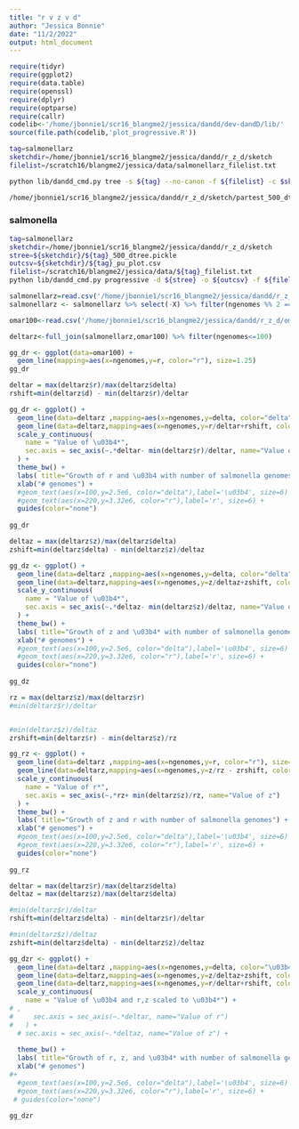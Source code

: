 ```yaml
---
title: "r v z v d"
author: "Jessica Bonnie"
date: "11/2/2022"
output: html_document
---
```


```r

require(tidyr)
require(ggplot2)
require(data.table)
require(openssl)
require(dplyr)
require(optparse)
require(callr)
codelib<-'/home/jbonnie1/scr16_blangme2/jessica/dandd/dev-dandD/lib/'
source(file.path(codelib,'plot_progressive.R'))

```

```bash
tag=salmonellarz
sketchdir=/home/jbonnie1/scr16_blangme2/jessica/dandd/r_z_d/sketch
filelist=/scratch16/blangme2/jessica/data/salmonellarz_filelist.txt

python lib/dandd_cmd.py tree -s ${tag} --no-canon -f ${filelist} -c $sketchdir

```



```bash
/home/jbonnie1/scr16_blangme2/jessica/dandd/r_z_d/sketch/partest_500_dtree.pickle

```


### salmonella

```bash
tag=salmonellarz
sketchdir=/home/jbonnie1/scr16_blangme2/jessica/dandd/r_z_d/sketch
stree=${sketchdir}/${tag}_500_dtree.pickle
outcsv=${sketchdir}/${tag}_pu_plot.csv
filelist=/scratch16/blangme2/jessica/data/${tag}_filelist.txt
python lib/dandd_cmd.py progressive -d ${stree} -o ${outcsv} -f ${filelist} -n 1
```

```r
salmonellarz=read.csv('/home/jbonnie1/scr16_blangme2/jessica/dandd/r_z_d/sketch/salmonellarz_pu_plot.csv')
salmonellarz <- salmonellarz %>% select(-X) %>% filter(ngenomes %% 2 == 0)

omar100<-read.csv('/home/jbonnie1/scr16_blangme2/jessica/dandd/r_z_d/omar_100.csv') %>% mutate(ngenomes=numgenomes)

deltarz<-full_join(salmonellarz,omar100) %>% filter(ngenomes<=100)

gg_dr <- ggplot(data=omar100) + 
  geom_line(mapping=aes(x=ngenomes,y=r, color="r"), size=1.25) 
gg_dr
```


```r

deltar = max(deltarz$r)/max(deltarz$delta)
rshift=min(deltarz$d) - min(deltarz$r)/deltar

gg_dr <- ggplot() + 
  geom_line(data=deltarz ,mapping=aes(x=ngenomes,y=delta, color="delta"), size=1.25) +
  geom_line(data=deltarz,mapping=aes(x=ngenomes,y=r/deltar+rshift, color="r"), size=1.25) +
  scale_y_continuous(
    name = "Value of \u03b4*",
    sec.axis = sec_axis(~.*deltar- min(deltarz$r)/deltar, name="Value of r (scaled to \u03b4)")
  ) +
  theme_bw() +
  labs( title="Growth of r and \u03b4 with number of salmonella genomes") +
  xlab("# genomes") +
  #geom_text(aes(x=100,y=2.5e6, color="delta"),label='\u03b4', size=6) +
  #geom_text(aes(x=220,y=3.32e6, color="r"),label='r', size=6) +
  guides(color="none")
  
gg_dr
```


```r

deltaz = max(deltarz$z)/max(deltarz$delta)
zshift=min(deltarz$delta) - min(deltarz$z)/deltaz

gg_dz <- ggplot() + 
  geom_line(data=deltarz ,mapping=aes(x=ngenomes,y=delta, color="delta"), size=1.25) +
  geom_line(data=deltarz,mapping=aes(x=ngenomes,y=z/deltaz+zshift, color="z"), size=1.25) +
  scale_y_continuous(
    name = "Value of \u03b4*",
    sec.axis = sec_axis(~.*deltaz- min(deltarz$z)/deltaz, name="Value of z (scaled to \u03b4)")
  ) +
  theme_bw() +
  labs( title="Growth of z and \u03b4* with number of salmonella genomes") +
  xlab("# genomes") +
  #geom_text(aes(x=100,y=2.5e6, color="delta"),label='\u03b4', size=6) +
  #geom_text(aes(x=220,y=3.32e6, color="r"),label='r', size=6) +
  guides(color="none")
  
gg_dz
```


```r

rz = max(deltarz$z)/max(deltarz$r)
#min(deltarz$r)/deltar


#min(deltarz$z)/deltaz
zrshift=min(deltarz$r) - min(deltarz$z)/rz

gg_rz <- ggplot() + 
  geom_line(data=deltarz ,mapping=aes(x=ngenomes,y=r, color="r"), size=1.25) +
  geom_line(data=deltarz,mapping=aes(x=ngenomes,y=z/rz - zrshift, color="z"), size=1.25) +
  scale_y_continuous(
    name = "Value of r*",
    sec.axis = sec_axis(~.*rz+ min(deltarz$z)/rz, name="Value of z")
  ) +
  theme_bw() +
  labs( title="Growth of z and r with number of salmonella genomes") +
  xlab("# genomes") +
  #geom_text(aes(x=100,y=2.5e6, color="delta"),label='\u03b4', size=6) +
  #geom_text(aes(x=220,y=3.32e6, color="r"),label='r', size=6) +
  guides(color="none")
  
gg_rz
```

```r

deltar = max(deltarz$r)/max(deltarz$delta)
deltaz = max(deltarz$z)/max(deltarz$delta)

#min(deltarz$r)/deltar
rshift=min(deltarz$delta) - min(deltarz$r)/deltar

#min(deltarz$z)/deltaz
zshift=min(deltarz$delta) - min(deltarz$z)/deltaz

gg_dzr <- ggplot() + 
  geom_line(data=deltarz ,mapping=aes(x=ngenomes,y=delta, color="\u03b4*"), size=1.25) +
  geom_line(data=deltarz,mapping=aes(x=ngenomes,y=z/deltaz+zshift, color="z"), size=1.25) +
  geom_line(data=deltarz,mapping=aes(x=ngenomes,y=r/deltar+rshift, color="r"), size=1.25) +
  scale_y_continuous(
    name = "Value of \u03b4 and r,z scaled to \u03b4*") +
# ,
#     sec.axis = sec_axis(~.*deltar, name="Value of r")
#   ) + 
  # sec.axis = sec_axis(~.*deltaz, name="Value of z") +
  
  theme_bw() +
  labs( title="Growth of r, z, and \u03b4* with number of salmonella genomes") +
  xlab("# genomes") 
#+
  #geom_text(aes(x=100,y=2.5e6, color="delta"),label='\u03b4', size=6) +
  #geom_text(aes(x=220,y=3.32e6, color="r"),label='r', size=6) +
 # guides(color="none")
  
gg_dzr
```